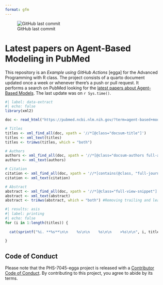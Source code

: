 ```yaml
---
format: gfm
---
```


![GitHub last commit](https://img.shields.io/github/last-commit/UofUEpiBio/PHS-7045-egga)

# Latest papers on Agent-Based Modeling in PubMed

This repository is an *Example using GitHub Actions* \[egga\] for the Advanced Programming with R class. The project consists of a quarto document updated once a week or whenever there's a push or pull request. It performs a search on PubMed looking for the [latest papers about Agent-Based Models](https://pubmed.ncbi.nlm.nih.gov/?term=agent-based+model&sort=date){target="_blank"}. The last update was on `r Sys.time()`.

```r
#| label: data-extract
#| echo: false
library(xml2)

doc <- read_html("https://pubmed.ncbi.nlm.nih.gov/?term=agent-based+model&sort=date")

# Titles
titles <- xml_find_all(doc, xpath = '//*[@class="docsum-title"]')
titles <- xml_text(titles)
titles <- trimws(titles, which = "both")

# Authors
authors <- xml_find_all(doc, xpath = '//*[@class="docsum-authors full-authors"]')
authors <- xml_text(authors)

# Citation
citation <- xml_find_all(doc, xpath = '//*[contains(@class, "full-journal-citation")]')
citation <- xml_text(citation)

# Abstract 
abstract <- xml_find_all(doc, xpath = '//*[@class="full-view-snippet"]')
abstract <- xml_text(abstract)
abstract <- trimws(abstract, which = "both") #Removing trailing and leading space
```


```r
#| results: asis
#| label: printing
#| echo: false
for (i in 1:length(titles)) {
  
  cat(sprintf("%i. **%s**\n\n    %s\n\n    %s\n\n    >%s\n\n", i, titles[i], authors[i], citation[i], abstract[i]))
  
}
```

## Code of Conduct
  
  Please note that the PHS-7045-egga project is released with a [Contributor Code of Conduct](https://contributor-covenant.org/version/2/1/CODE_OF_CONDUCT.html). By contributing to this project, you agree to abide by its terms. 

